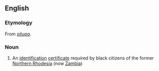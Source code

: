 ==English==

===Etymology===
From {{etyl|loz|en}} ''[[situpa]]''.

===Noun===
{{en-noun}}

# An [[identification]] [[certificate]] required by black citizens of the former [[Northern Rhodesia]] (now [[Zambia]])